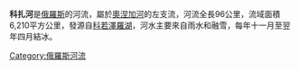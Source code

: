 '''科扎河'''是[[俄羅斯|俄羅斯]]的河流，屬於[[奧涅加河|奧涅加河]]的左支流，河流全長96公里，流域面積6,210平方公里，發源自[[科若澤羅湖|科若澤羅湖]]，河水主要來自雨水和融雪，每年十一月至翌年四月結冰。

{{Russia-geo-stub}}
[[Category:俄羅斯河流|Category:俄羅斯河流]]